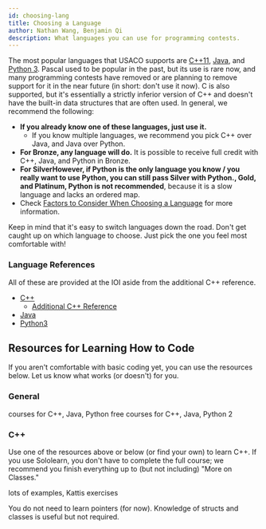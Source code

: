 ```yaml
---
id: choosing-lang
title: Choosing a Language
author: Nathan Wang, Benjamin Qi
description: What languages you can use for programming contests.
---
```


The most popular languages that USACO supports are [C++11](https://en.wikipedia.org/wiki/C%2B%2B), [Java](https://en.wikipedia.org/wiki/Java_(programming_language)), and [Python 3](https://en.wikipedia.org/wiki/Python_(programming_language)). Pascal used to be popular in the past, but its use is rare now, and many programming contests have removed or are planning to remove support for it in the near future (in short: don't use it now). C is also supported, but it's essentially a strictly inferior version of C++ and doesn't have the built-in data structures that are often used. In general, we recommend the following:

 - **If you already know one of these languages, just use it.**
   - If you know multiple languages, we recommend you pick C++ over Java, and Java over Python.
 - **For Bronze, any language will do.** It is possible to receive full credit with C++, Java, and Python in Bronze.
 - **For Silver<Asterisk>However, if Python is the only language you know / you really want to use Python, you can still pass Silver with Python.</Asterisk>, Gold, and Platinum, Python is not recommended**, because it is a slow language and lacks an ordered map.
 - Check [Factors to Consider When Choosing a Language](/intro/factors-choosing) for more information.

Keep in mind that it's easy to switch languages down the road. Don't get caught up on which language to choose. Just pick the one you feel most comfortable with!

### Language References

All of these are provided at the IOI aside from the additional C++ reference.

 - [C++](https://en.cppreference.com/w/)
   - [Additional C++ Reference](http://www.cplusplus.com/)
 - [Java](https://docs.oracle.com/javase/8/docs/api/overview-summary.html)
 - [Python3](https://docs.python.org/3/reference/)

## Resources for Learning How to Code

If you aren't comfortable with basic coding yet, you can use the resources below. Let us know what works (or doesn't) for you.

### General

<Resources title="Learning to Code">
  <Resource title="Sololearn" url="https://www.sololearn.com/">courses for C++, Java, Python</Resource>
  <Resource title="Codecademy" url="https://www.codecademy.com/">free courses for C++, Java, Python 2</Resource>
</Resources>

<LanguageSection>

<CPPSection>

### C++

Use one of the resources above or below (or find your own) to learn C++. If you use Sololearn, you don't have to complete the full course; we recommend you finish everything up to (but not including) "More on Classes."

<Resources title="C++">
  <Resource source="PAPS" title="2 - Programming in C++" starred>lots of examples, Kattis exercises</Resource>
</Resources>

<Info title="Pro Tip">

You do not need to learn pointers (for now). Knowledge of structs and classes is useful but not required.

</Info>

</CPPSection>

<JavaSection></JavaSection>
<PySection></PySection>

</LanguageSection>

